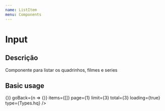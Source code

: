 ```yaml
---
name: ListItem
menu: Components
---
```



# Input

## Descrição

Componente para listar os quadrinhos, filmes e series

## Basic usage

<Playground>
  <ListItem
    goNext={n => {}}
    goBack={n => {}}
    items={[]}
    page={1}
    limit={3}
    total={3}
    loading={true}
    type={Types.hq}
  />
</Playground>
